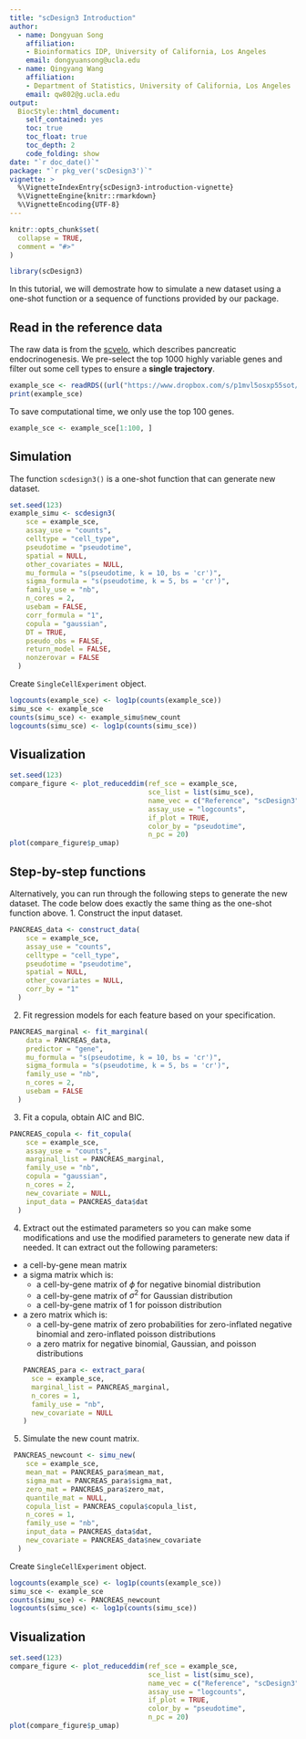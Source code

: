 ```yaml
---
title: "scDesign3 Introduction"
author: 
  - name: Dongyuan Song
    affiliation:
    - Bioinformatics IDP, University of California, Los Angeles
    email: dongyuansong@ucla.edu
  - name: Qingyang Wang
    affiliation:
    - Department of Statistics, University of California, Los Angeles
    email: qw802@g.ucla.edu
output: 
  BiocStyle::html_document:
    self_contained: yes
    toc: true
    toc_float: true
    toc_depth: 2
    code_folding: show
date: "`r doc_date()`"
package: "`r pkg_ver('scDesign3')`"
vignette: >
  %\VignetteIndexEntry{scDesign3-introduction-vignette}
  %\VignetteEngine{knitr::rmarkdown}
  %\VignetteEncoding{UTF-8}
---
```


```r
knitr::opts_chunk$set(
  collapse = TRUE,
  comment = "#>"
)
```

```r
library(scDesign3)
```

In this tutorial, we will demostrate how to simulate a new dataset using a one-shot function or a sequence of functions provided by our package.

## Read in the reference data
The raw data is from the [scvelo](https://scvelo.readthedocs.io/scvelo.datasets.pancreas/), which describes pancreatic endocrinogenesis. We pre-select the top 1000 highly variable genes and filter out some cell types to ensure a **single trajectory**.

```r
example_sce <- readRDS((url("https://www.dropbox.com/s/p1mvl5osxp55sot/PANCREAS_sce.rds?raw=1")))
print(example_sce)
```
To save computational time, we only use the top 100 genes.
```r
example_sce <- example_sce[1:100, ]
```

## Simulation
The function `scdesign3()` is a one-shot function that can generate new dataset.
```r
set.seed(123)
example_simu <- scdesign3(
    sce = example_sce,
    assay_use = "counts",
    celltype = "cell_type",
    pseudotime = "pseudotime",
    spatial = NULL,
    other_covariates = NULL,
    mu_formula = "s(pseudotime, k = 10, bs = 'cr')",
    sigma_formula = "s(pseudotime, k = 5, bs = 'cr')",
    family_use = "nb",
    n_cores = 2,
    usebam = FALSE,
    corr_formula = "1",
    copula = "gaussian",
    DT = TRUE,
    pseudo_obs = FALSE,
    return_model = FALSE,
    nonzerovar = FALSE
  )
```
Create `SingleCellExperiment` object.
```r
logcounts(example_sce) <- log1p(counts(example_sce))
simu_sce <- example_sce
counts(simu_sce) <- example_simu$new_count
logcounts(simu_sce) <- log1p(counts(simu_sce))
```

## Visualization
```r
set.seed(123)
compare_figure <- plot_reduceddim(ref_sce = example_sce, 
                                  sce_list = list(simu_sce), 
                                  name_vec = c("Reference", "scDesign3"),
                                  assay_use = "logcounts", 
                                  if_plot = TRUE, 
                                  color_by = "pseudotime", 
                                  n_pc = 20)
plot(compare_figure$p_umap)
```



## Step-by-step functions
Alternatively, you can run through the following steps to generate the new dataset. The code below does exactly the same thing as the one-shot function above.
1. Construct the input dataset.
```r
PANCREAS_data <- construct_data(
    sce = example_sce,
    assay_use = "counts",
    celltype = "cell_type",
    pseudotime = "pseudotime",
    spatial = NULL,
    other_covariates = NULL,
    corr_by = "1"
  )
```
2. Fit regression models for each feature based on your specification.
```r
PANCREAS_marginal <- fit_marginal(
    data = PANCREAS_data,
    predictor = "gene",
    mu_formula = "s(pseudotime, k = 10, bs = 'cr')",
    sigma_formula = "s(pseudotime, k = 5, bs = 'cr')",
    family_use = "nb",
    n_cores = 2,
    usebam = FALSE
  )
```
3. Fit a copula, obtain AIC and BIC.
```r
PANCREAS_copula <- fit_copula(
    sce = example_sce,
    assay_use = "counts",
    marginal_list = PANCREAS_marginal,
    family_use = "nb",
    copula = "gaussian",
    n_cores = 2,
    new_covariate = NULL,
    input_data = PANCREAS_data$dat
  )
```
4. Extract out the estimated parameters so you can make some modifications and use the modified parameters to generate new data if needed. It can extract out the following parameters:

* a cell-by-gene mean matrix
* a sigma matrix which is:
  + a cell-by-gene matrix of $\phi$ for negative binomial distribution
  + a cell-by-gene matrix of $\sigma^2$ for Gaussian distribution
  + a cell-by-gene matrix of 1 for poisson distribution
* a zero matrix which is:
  + a cell-by-gene matrix of zero probabilities for zero-inflated negative binomial and zero-inflated poisson distributions
  + a zero matrix for negative binomial, Gaussian, and poisson distributions
```r
PANCREAS_para <- extract_para(
    sce = example_sce,
    marginal_list = PANCREAS_marginal,
    n_cores = 1,
    family_use = "nb",
    new_covariate = NULL
  )
```
5. Simulate the new count matrix.
```r
 PANCREAS_newcount <- simu_new(
    sce = example_sce,
    mean_mat = PANCREAS_para$mean_mat,
    sigma_mat = PANCREAS_para$sigma_mat,
    zero_mat = PANCREAS_para$zero_mat,
    quantile_mat = NULL,
    copula_list = PANCREAS_copula$copula_list,
    n_cores = 1,
    family_use = "nb",
    input_data = PANCREAS_data$dat,
    new_covariate = PANCREAS_data$new_covariate
  )
```
Create `SingleCellExperiment` object.
```r
logcounts(example_sce) <- log1p(counts(example_sce))
simu_sce <- example_sce
counts(simu_sce) <- PANCREAS_newcount
logcounts(simu_sce) <- log1p(counts(simu_sce))
```

## Visualization
```r
set.seed(123)
compare_figure <- plot_reduceddim(ref_sce = example_sce, 
                                  sce_list = list(simu_sce), 
                                  name_vec = c("Reference", "scDesign3"),
                                  assay_use = "logcounts", 
                                  if_plot = TRUE, 
                                  color_by = "pseudotime", 
                                  n_pc = 20)
plot(compare_figure$p_umap)
```
